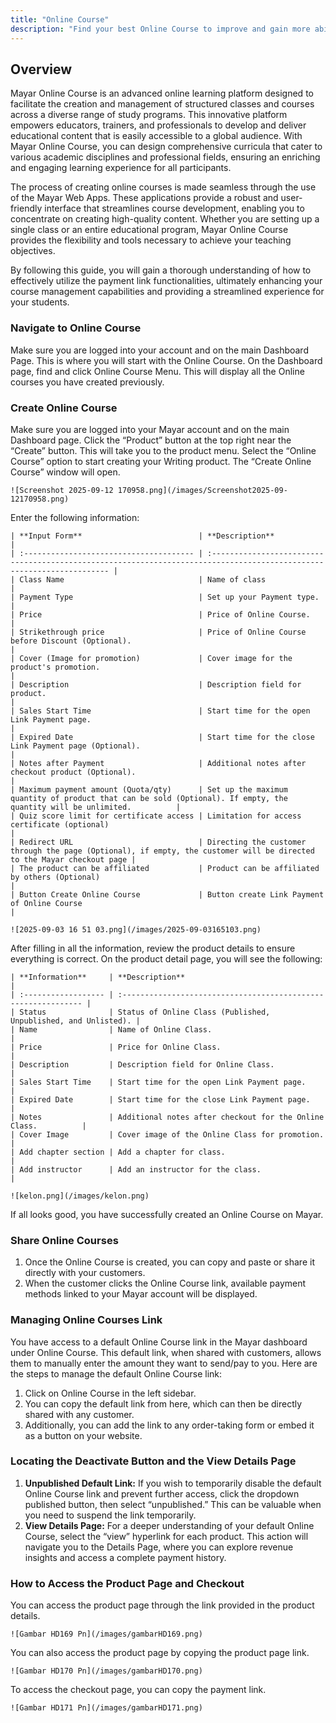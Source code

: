 ```yaml
---
title: "Online Course"
description: "Find your best Online Course to improve and gain more ability of your skill set!"
---
```


## Overview

Mayar Online Course is an advanced online learning platform designed to facilitate the creation and management of structured classes and courses across a diverse range of study programs. This innovative platform empowers educators, trainers, and professionals to develop and deliver educational content that is easily accessible to a global audience. With Mayar Online Course, you can design comprehensive curricula that cater to various academic disciplines and professional fields, ensuring an enriching and engaging learning experience for all participants.

The process of creating online courses is made seamless through the use of the Mayar Web Apps. These applications provide a robust and user-friendly interface that streamlines course development, enabling you to concentrate on creating high-quality content. Whether you are setting up a single class or an entire educational program, Mayar Online Course provides the flexibility and tools necessary to achieve your teaching objectives.

By following this guide, you will gain a thorough understanding of how to effectively utilize the payment link functionalities, ultimately enhancing your course management capabilities and providing a streamlined experience for your students.

### Navigate to Online Course

<Steps>
  <Step title="Log in to your Mayar Dashboard.">
    Make sure you are logged into your account and on the main Dashboard Page. This is where you will start with the Online Course.
  </Step>
  <Step title="From the Sidebar menu, click on Online Course.">
    On the Dashboard page, find and click Online Course Menu. This will display all the Online courses you have created previously.
  </Step>
</Steps>

### Create Online Course

<Steps>
  <Step title="Go to Dashboard">
    Make sure you are logged into your Mayar account and on the main Dashboard page.
  </Step>
  <Step title="Access the Product Menu">
    Click the “Product” button at the top right near the “Create” button. This will take you to the product menu.
  </Step>
  <Step title="Choose Product Type">
    Select the “Online Course” option to start creating your Writing product. The “Create Online Course” window will open.

    ![Screenshot 2025-09-12 170958.png](/images/Screenshot2025-09-12170958.png)
  </Step>
  <Step title="Fill in Product Details">
    Enter the following information:

    | **Input Form**                          | **Description**                                                                                                        |
    | :-------------------------------------- | :--------------------------------------------------------------------------------------------------------------------- |
    | Class Name                              | Name of class                                                                                                          |
    | Payment Type                            | Set up your Payment type.                                                                                              |
    | Price                                   | Price of Online Course.                                                                                                |
    | Strikethrough price                     | Price of Online Course before Discount (Optional).                                                                     |
    | Cover (Image for promotion)             | Cover image for the product's promotion.                                                                               |
    | Description                             | Description field for product.                                                                                         |
    | Sales Start Time                        | Start time for the open Link Payment page.                                                                             |
    | Expired Date                            | Start time for the close Link Payment page (Optional).                                                                 |
    | Notes after Payment                     | Additional notes after checkout product (Optional).                                                                    |
    | Maximum payment amount (Quota/qty)      | Set up the maximum quantity of product that can be sold (Optional). If empty, the quantity will be unlimited.          |
    | Quiz score limit for certificate access | Limitation for access certificate (optional)                                                                           |
    | Redirect URL                            | Directing the customer through the page (Optional), if empty, the customer will be directed to the Mayar checkout page |
    | The product can be affiliated           | Product can be affiliated by others (Optional)                                                                         |
    | Button Create Online Course             | Button create Link Payment of Online Course                                                                            |

    ![2025-09-03 16 51 03.png](/images/2025-09-03165103.png)
  </Step>
  <Step title="Review and Finish">
    After filling in all the information, review the product details to ensure everything is correct. On the product detail page, you will see the following:

    | **Information**     | **Description**                                                |
    | :------------------ | :------------------------------------------------------------- |
    | Status              | Status of Online Class (Published, Unpublished, and Unlisted). |
    | Name                | Name of Online Class.                                          |
    | Price               | Price for Online Class.                                        |
    | Description         | Description field for Online Class.                            |
    | Sales Start Time    | Start time for the open Link Payment page.                     |
    | Expired Date        | Start time for the close Link Payment page.                    |
    | Notes               | Additional notes after checkout for the Online Class.          |
    | Cover Image         | Cover image of the Online Class for promotion.                 |
    | Add chapter section | Add a chapter for class.                                       |
    | Add instructor      | Add an instructor for the class.                               |

    ![kelon.png](/images/kelon.png)
  </Step>
</Steps>

If all looks good, you have successfully created an Online Course on Mayar.

### Share Online Courses

1. Once the Online Course is created, you can copy and paste or share it directly with your customers.
2. When the customer clicks the Online Course link, available payment methods linked to your Mayar account will be displayed.

### Managing Online Courses Link

You have access to a default Online Course link in the Mayar dashboard under Online Course. This default link, when shared with customers, allows them to manually enter the amount they want to send/pay to you. Here are the steps to manage the default Online Course link:

1. Click on Online Course in the left sidebar.
2. You can copy the default link from here, which can then be directly shared with any customer.
3. Additionally, you can add the link to any order-taking form or embed it as a button on your website.

### Locating the Deactivate Button and the View Details Page

1. **Unpublished Default Link:** If you wish to temporarily disable the default Online Course link and prevent further access, click the dropdown published button, then select “unpublished.” This can be valuable when you need to suspend the link temporarily.
2. **View Details Page:** For a deeper understanding of your default Online Course, select the “view” hyperlink for each product. This action will navigate you to the Details Page, where you can explore revenue insights and access a complete payment history.

### How to Access the Product Page and Checkout

<Steps>
  <Step title="Access Product Page">
    You can access the product page through the link provided in the product details.

    ![Gambar HD169 Pn](/images/gambarHD169.png)
  </Step>
  <Step title="Copy Product Page Link">
    You can also access the product page by copying the product page link.

    ![Gambar HD170 Pn](/images/gambarHD170.png)
  </Step>
  <Step title="Access Checkout Page">
    To access the checkout page, you can copy the payment link.

    ![Gambar HD171 Pn](/images/gambarHD171.png)
  </Step>
</Steps>